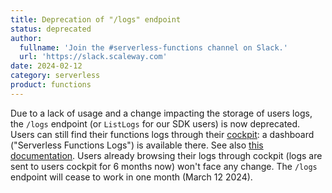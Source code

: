 ```yaml
---
title: Deprecation of "/logs" endpoint
status: deprecated
author:
  fullname: 'Join the #serverless-functions channel on Slack.'
  url: 'https://slack.scaleway.com'
date: 2024-02-12
category: serverless
product: functions
---
```


Due to a lack of usage and a change impacting the storage of users logs, the `/logs` endpoint (or `ListLogs` for our SDK users) is now deprecated.
Users can still find their functions logs through their [cockpit](https://www.scaleway.com/en/docs/observability/cockpit/how-to/access-grafana-and-managed-dashboards/): a dashboard ("Serverless Functions Logs") is available there. See also [this documentation](https://www.scaleway.com/en/developers/api/serverless-functions/#logs).
Users already browsing their logs through cockpit (logs are sent to users cockpit for 6 months now) won't face any change.
The `/logs` endpoint will cease to work in one month (March 12 2024).